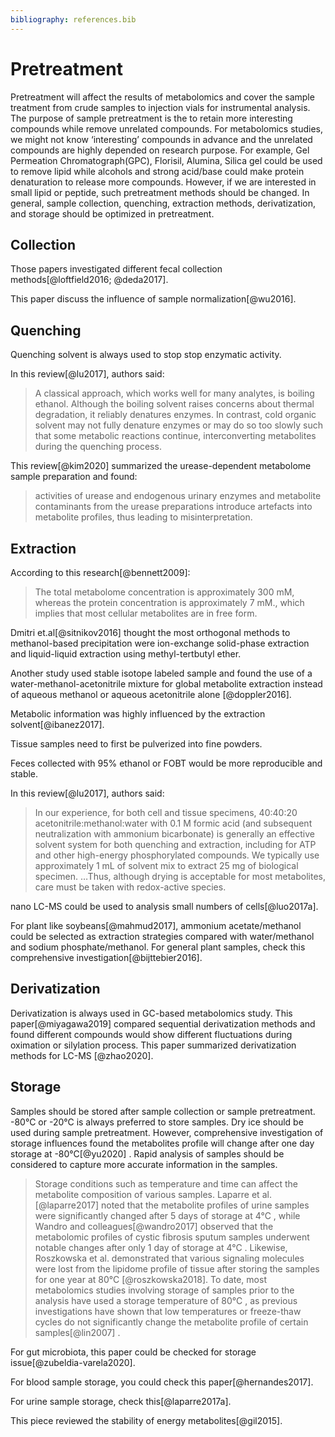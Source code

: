 ```yaml
---
bibliography: references.bib
---
```


# Pretreatment

Pretreatment will affect the results of metabolomics and cover the sample treatment from crude samples to injection vials for instrumental analysis. The purpose of sample pretreatment is the to retain more interesting compounds while remove unrelated compounds. For metabolomics studies, we might not know 'interesting' compounds in advance and the unrelated compounds are highly depended on research purpose. For example, Gel Permeation Chromatograph(GPC), Florisil, Alumina, Silica gel could be used to remove lipid while alcohols and strong acid/base could make protein denaturation to release more compounds. However, if we are interested in small lipid or peptide, such pretreatment methods should be changed. In general, sample collection, quenching, extraction methods, derivatization, and storage should be optimized in pretreatment.

## Collection

Those papers investigated different fecal collection methods[@loftfield2016; @deda2017].

This paper discuss the influence of sample normalization[@wu2016].

## Quenching

Quenching solvent is always used to stop stop enzymatic activity.

In this review[@lu2017], authors said:

> A classical approach, which works well for many analytes, is boiling ethanol. Although the boiling solvent raises concerns about thermal degradation, it reliably denatures enzymes. In contrast, cold organic solvent may not fully denature enzymes or may do so too slowly such that some metabolic reactions continue, interconverting metabolites during the quenching process.

This review[@kim2020] summarized the urease-dependent metabolome sample preparation and found:

> activities of urease and endogenous urinary enzymes and metabolite contaminants from the urease preparations introduce artefacts into metabolite profiles, thus leading to misinterpretation.

## Extraction

According to this research[@bennett2009]:

> The total metabolome concentration is approximately 300 mM, whereas the protein concentration is approximately 7 mM., which implies that most cellular metabolites are in free form.

Dmitri et.al[@sitnikov2016] thought the most orthogonal methods to methanol-based precipitation were ion-exchange solid-phase extraction and liquid-liquid extraction using methyl-tertbutyl ether.

Another study used stable isotope labeled sample and found the use of a water-methanol-acetonitrile mixture for global metabolite extraction instead of aqueous methanol or aqueous acetonitrile alone [@doppler2016].

Metabolic information was highly influenced by the extraction solvent[@ibanez2017].

Tissue samples need to first be pulverized into fine powders.

Feces collected with 95% ethanol or FOBT would be more reproducible and stable.

In this review[@lu2017], authors said:

> In our experience, for both cell and tissue specimens, 40:40:20 acetonitrile:methanol:water with 0.1 M formic acid (and subsequent neutralization with ammonium bicarbonate) is generally an effective solvent system for both quenching and extraction, including for ATP and other high-energy phosphorylated compounds. We typically use approximately 1 mL of solvent mix to extract 25 mg of biological specimen. ...Thus, although drying is acceptable for most metabolites, care must be taken with redox-active species.

nano LC-MS could be used to analysis small numbers of cells[@luo2017a].

For plant like soybeans[@mahmud2017], ammonium acetate/methanol could be selected as extraction strategies compared with water/methanol and sodium phosphate/methanol. For general plant samples, check this comprehensive investigation[@bijttebier2016].

## Derivatization

Derivatization is always used in GC-based metabolomics study. This paper[@miyagawa2019] compared sequential derivatization methods and found different compounds would show different fluctuations during oximation or silylation process. This paper summarized derivatization methods for LC-MS [@zhao2020].

## Storage

Samples should be stored after sample collection or sample pretreatment. -80°C or -20°C is always preferred to store samples. Dry ice should be used during sample pretreatment. However, comprehensive investigation of storage influences found the metabolites profile will change after one day storage at -80°C[@yu2020] . Rapid analysis of samples should be considered to capture more accurate information in the samples.

> Storage conditions such as temperature and time can affect the metabolite composition of various samples. Laparre et al.[@laparre2017] noted that the metabolite profiles of urine samples were significantly changed after 5 days of storage at 4°C , while Wandro and colleagues[@wandro2017] observed that the metabolomic profiles of cystic fibrosis sputum samples underwent notable changes after only 1 day of storage at 4°C . Likewise, Roszkowska et al. demonstrated that various signaling molecules were lost from the lipidome profile of tissue after storing the samples for one year at 80°C [@roszkowska2018]. To date, most metabolomics studies involving storage of samples prior to the analysis have used a storage temperature of 80°C , as previous investigations have shown that low temperatures or freeze-thaw cycles do not significantly change the metabolite profile of certain samples[@lin2007] .

For gut microbiota, this paper could be checked for storage issue[@zubeldia-varela2020].

For blood sample storage, you could check this paper[@hernandes2017].

For urine sample storage, check this[@laparre2017a].

This piece reviewed the stability of energy metabolites[@gil2015].

